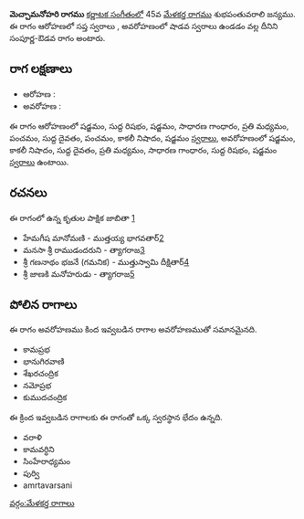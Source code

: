 {{Infobox ragam
	| name          	= మెచ్చామనోహరి
	| synonym	    	= 
	| mela          	= 
	| chakra        	= 
	| janaka        	= 
	| type          	= సంపూర్ణ-శాడవ
	| arohanam      	= {{svaraC|S|R1|S|G2|M2|P|D1|P|N3|S'}} 
	| avarohanam    	= {{svaraC|S'|N3|D1|M2|G2|R1|S}}
	| jeeva         	=
	| chhaya        	=
	| nyasa         	=
	| vishesha      	= 
	| equivalent  		= 
}}
{{కర్ణాటక సంగీత రాగాలు}}
'''మెచ్చామనోహరి రాగము''' [[కర్ణాటక సంగీతం]]లో 45వ [[మేళకర్త రాగము]] శుభపంతువరాలి జన్యము.  ఈ రాగం ఆరోహణలో సప్త స్వరాలు , అవరోహణంలో షాడవ స్వరాలు ఉండడం వల్ల దీనిని సంపూర్ణ-ఔడవ రాగం అంటారు.


==రాగ లక్షణాలు==


* ఆరోహణ : {{svaraC|S|R1|S|G2|M2|P|D1|P|N3|S'}} 
* అవరోహణ : {{svaraC|S'|N3|D1|M2|G2|R1|S}}

ఈ రాగం ఆరోహణంలో షడ్జమం, సుద్ద రిషభం, షడ్జమం, సాధారణ గాంధారం, ప్రతి మధ్యమం, పంచమం, సుద్ద దైవతం, పంచమం, కాకలీ నిషాదం, షడ్జమం [[స్వరాలు]], అవరోహణంలో షడ్జమం, కాకలీ నిషాదం, సుద్ద దైవతం, ప్రతి మధ్యమం, సాధారణ గాంధారం, సుద్ద రిషభం, షడ్జమం [[స్వరాలు]] ఉంటాయి.

==రచనలు==
ఈ రాగంలో ఉన్న కృతుల పాక్షిక జాబితా [https://github.com/ssrihari/ragavardhini/blob/master/ragas/kritis.psv]
* హేమగీష మానోమణి - ముత్తయ్య భాగవతార్[http://www.karnatik.com/c1715.shtml]
* మనసా శ్రీ రాముడందరుని - త్యాగరాజ[http://www.karnatik.com/c2543.shtml]
* శ్రీ గణనాథం భజనే (గమనిక) - ముత్తుస్వామి దీక్షితార్[http://www.karnatik.com/c1038.shtml]
* శ్రీ జాణకి మనోహరుడు - త్యాగరాజ[http://www.karnatik.com/c2836.shtml]




==పోలిన రాగాలు==
ఈ రాగం అవరోహణము కింద ఇవ్వబడిన రాగాల అవరోహణముతో సమానమైనది.
* కామప్రభ
* భానుగిరవాణి
* శేఖరచంద్రిక
* నమోప్రభ
* కుముదచంద్రిక

ఈ క్రింద ఇవ్వబడిన రాగాలకు ఈ రాగంతో ఒక్క స్వరస్థాన భేదం ఉన్నది.
* వరాళి
* కామవర్ధిని
* సింహేరాధ్యమం
* పుర్వి
* amrtavarsani



[[వర్గం:మేళకర్త రాగాలు]]